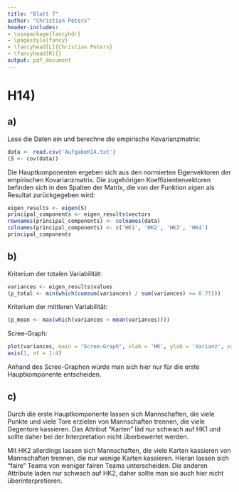 ```yaml
---
title: "Blatt 7"
author: "Christian Peters"
header-includes:
- \usepackage{fancyhdr}
- \pagestyle{fancy}
- \fancyhead[L]{Christian Peters}
- \fancyhead[R]{}
output: pdf_document
---
```


# H14)

## a)

Lese die Daten ein und berechne die empirische Kovarianzmatrix:
```r
data <- read.csv('AufgabeH14.txt')
(S <- cov(data))
```

Die Hauptkomponenten ergeben sich aus den normierten Eigenvektoren der empirischen
Kovarianzmatrix. Die zugehörigen Koeffizientenvektoren befinden sich in den
Spalten der Matrix, die von der Funktion $eigen$ als Resultat zurückgegeben wird:
```r
eigen_results <- eigen(S)
principal_components <- eigen_results$vectors
rownames(principal_components) <- colnames(data)
colnames(principal_components) <- c('HK1', 'HK2', 'HK3', 'HK4')
principal_components
```

## b)

Kriterium der totalen Variabilität:
```r
variances <- eigen_results$values
(p_total <- min(which(cumsum(variances) / sum(variances) >= 0.75)))
```

Kriterium der mittleren Variabilität:
```r
(p_mean <- max(which(variances > mean(variances))))
```

Scree-Graph:
```r
plot(variances, main = "Scree-Graph", xlab = 'HK', ylab = 'Varianz', xaxt = "n")
axis(1, at = 1:4)
```

Anhand des Scree-Graphen würde man sich hier nur für die erste Hauptkomponente entscheiden.

## c)

Durch die erste Hauptkomponente lassen sich Mannschaften, die viele Punkte und
viele Tore erzielen von Mannschaften trennen, die viele Gegentore kassieren.
Das Attribut "Karten" läd nur schwach auf HK1 und sollte daher bei der Interpretation nicht
überbewertet werden.

Mit HK2 allerdings lassen sich Mannschaften, die viele Karten kassieren von Mannschaften trennen,
die nur wenige Karten kassieren. Hieran lassen sich "faire" Teams von weniger fairen Teams unterscheiden.
Die anderen Attribute laden nur schwach auf HK2, daher sollte man sie auch hier nicht überinterpretieren.